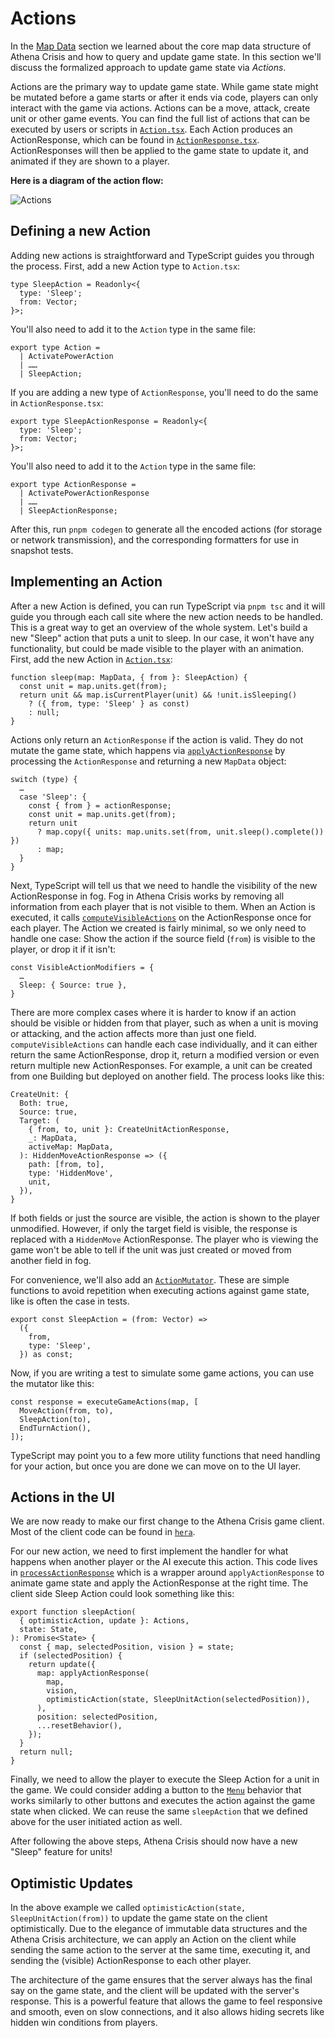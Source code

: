 
# Actions

In the [Map Data](/core-concepts/map-data) section we learned about the core map data structure of Athena Crisis and how to query and update game state. In this section we'll discuss the formalized approach to update game state via _Actions_.

Actions are the primary way to update game state. While game state might be mutated before a game starts or after it ends via code, players can only interact with the game via actions. Actions can be a move, attack, create unit or other game events. You can find the full list of actions that can be executed by users or scripts in [`Action.tsx`](https://github.com/nkzw-tech/athena-crisis/blob/main/apollo/Action.tsx). Each Action produces an ActionResponse, which can be found in [`ActionResponse.tsx`](https://github.com/nkzw-tech/athena-crisis/blob/main/apollo/ActionResponse.tsx). ActionResponses will then be applied to the game state to update it, and animated if they are shown to a player.

**Here is a diagram of the action flow:**

<Image alt="Actions" src="/actions.png" />

## Defining a new Action

Adding new actions is straightforward and TypeScript guides you through the process. First, add a new Action type to `Action.tsx`:

```tsx
type SleepAction = Readonly<{
  type: 'Sleep';
  from: Vector;
}>;
```

You'll also need to add it to the `Action` type in the same file:

```tsx
export type Action =
  | ActivatePowerAction
  | ……
  | SleepAction;
```

If you are adding a new type of `ActionResponse`, you'll need to do the same in `ActionResponse.tsx`:

```tsx
export type SleepActionResponse = Readonly<{
  type: 'Sleep';
  from: Vector;
}>;
```

You'll also need to add it to the `Action` type in the same file:

```tsx
export type ActionResponse =
  | ActivatePowerActionResponse
  | ……
  | SleepActionResponse;
```

After this, run `pnpm codegen` to generate all the encoded actions (for storage or network transmission), and the corresponding formatters for use in snapshot tests.

## Implementing an Action

After a new Action is defined, you can run TypeScript via `pnpm tsc` and it will guide you through each call site where the new action needs to be handled. This is a great way to get an overview of the whole system. Let's build a new "Sleep" action that puts a unit to sleep. In our case, it won't have any functionality, but could be made visible to the player with an animation. First, add the new Action in [`Action.tsx`](https://github.com/nkzw-tech/athena-crisis/blob/main/apollo/Action.tsx):

```tsx
function sleep(map: MapData, { from }: SleepAction) {
  const unit = map.units.get(from);
  return unit && map.isCurrentPlayer(unit) && !unit.isSleeping()
    ? ({ from, type: 'Sleep' } as const)
    : null;
}
```

Actions only return an `ActionResponse` if the action is valid. They do not mutate the game state, which happens via [`applyActionResponse`](https://github.com/nkzw-tech/athena-crisis/blob/main/apollo/actions/applyActionResponse.tsx) by processing the `ActionResponse` and returning a new `MapData` object:

```tsx
switch (type) {
  …
  case 'Sleep': {
    const { from } = actionResponse;
    const unit = map.units.get(from);
    return unit
      ? map.copy({ units: map.units.set(from, unit.sleep().complete()) })
      : map;
  }
}
```

Next, TypeScript will tell us that we need to handle the visibility of the new ActionResponse in fog. Fog in Athena Crisis works by removing all information from each player that is not visible to them. When an Action is executed, it calls [`computeVisibleActions`](https://github.com/nkzw-tech/athena-crisis/blob/main/apollo/lib/computeVisibleActions.tsx) on the ActionResponse once for each player. The Action we created is fairly minimal, so we only need to handle one case: Show the action if the source field (`from`) is visible to the player, or drop it if it isn't:

```tsx
const VisibleActionModifiers = {
  …
  Sleep: { Source: true },
}
```

There are more complex cases where it is harder to know if an action should be visible or hidden from that player, such as when a unit is moving or attacking, and the action affects more than just one field. `computeVisibleActions` can handle each case individually, and it can either return the same ActionResponse, drop it, return a modified version or even return multiple new ActionResponses. For example, a unit can be created from one Building but deployed on another field. The process looks like this:

```tsx
CreateUnit: {
  Both: true,
  Source: true,
  Target: (
    { from, to, unit }: CreateUnitActionResponse,
    _: MapData,
    activeMap: MapData,
  ): HiddenMoveActionResponse => ({
    path: [from, to],
    type: 'HiddenMove',
    unit,
  }),
}
```

If both fields or just the source are visible, the action is shown to the player unmodified. However, if only the target field is visible, the response is replaced with a `HiddenMove` ActionResponse. The player who is viewing the game won't be able to tell if the unit was just created or moved from another field in fog.

For convenience, we'll also add an [`ActionMutator`](https://github.com/nkzw-tech/athena-crisis/blob/main/apollo/action-mutators/ActionMutators.tsx). These are simple functions to avoid repetition when executing actions against game state, like is often the case in tests.

```
export const SleepAction = (from: Vector) =>
  ({
    from,
    type: 'Sleep',
  }) as const;
```

Now, if you are writing a test to simulate some game actions, you can use the mutator like this:

```tsx
const response = executeGameActions(map, [
  MoveAction(from, to),
  SleepAction(to),
  EndTurnAction(),
]);
```

TypeScript may point you to a few more utility functions that need handling for your action, but once you are done we can move on to the UI layer.

## Actions in the UI

We are now ready to make our first change to the Athena Crisis game client. Most of the client code can be found in [`hera`](https://github.com/nkzw-tech/athena-crisis/tree/main/hera).

For our new action, we need to first implement the handler for what happens when another player or the AI execute this action. This code lives in [`processActionResponse`](https://github.com/nkzw-tech/athena-crisis/blob/main/hera/action-response/processActionResponse.tsx) which is a wrapper around `applyActionResponse` to animate game state and apply the ActionResponse at the right time. The client side Sleep Action could look something like this:

```tsx
export function sleepAction(
  { optimisticAction, update }: Actions,
  state: State,
): Promise<State> {
  const { map, selectedPosition, vision } = state;
  if (selectedPosition) {
    return update({
      map: applyActionResponse(
        map,
        vision,
        optimisticAction(state, SleepUnitAction(selectedPosition)),
      ),
      position: selectedPosition,
      ...resetBehavior(),
    });
  }
  return null;
}
```

Finally, we need to allow the player to execute the Sleep Action for a unit in the game. We could consider adding a button to the [`Menu`](https://github.com/nkzw-tech/athena-crisis/blob/main/hera/behavior/Menu.tsx) behavior that works similarly to other buttons and executes the action against the game state when clicked. We can reuse the same `sleepAction` that we defined above for the user initiated action as well.

After following the above steps, Athena Crisis should now have a new "Sleep" feature for units!

## Optimistic Updates

In the above example we called `optimisticAction(state, SleepUnitAction(from))` to update the game state on the client optimistically. Due to the elegance of immutable data structures and the Athena Crisis architecture, we can apply an Action on the client while sending the same action to the server at the same time, executing it, and sending the (visible) ActionResponse to each other player.

The architecture of the game ensures that the server always has the final say on the game state, and the client will be updated with the server's response. This is a powerful feature that allows the game to feel responsive and smooth, even on slow connections, and it also allows hiding secrets like hidden win conditions from players.
